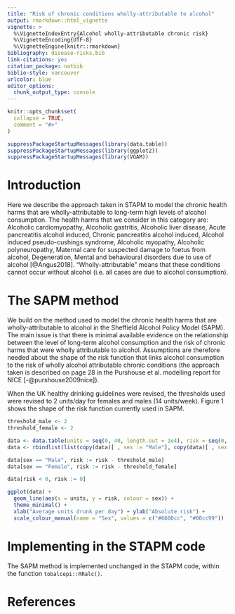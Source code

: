 ```yaml
---
title: "Risk of chronic conditions wholly-attributable to alcohol"
output: rmarkdown::html_vignette
vignette: >
  %\VignetteIndexEntry{Alcohol wholly-attributable chronic risk}
  %\VignetteEncoding{UTF-8}
  %\VignetteEngine{knitr::rmarkdown}
bibliography: disease-risks.bib
link-citations: yes
citation_package: natbib
biblio-style: vancouver
urlcolor: blue
editor_options: 
  chunk_output_type: console
---
```


```r
knitr::opts_chunk$set(
  collapse = TRUE,
  comment = "#>"
)
```

```r

suppressPackageStartupMessages(library(data.table))
suppressPackageStartupMessages(library(ggplot2))
suppressPackageStartupMessages(library(VGAM))

```

# Introduction
Here we describe the approach taken in STAPM to model the chronic health harms that are wholly-attributable to long-term high levels of alcohol consumption. The health harms that we consider in this category are: Alcoholic cardiomyopathy, Alcoholic gastritis, Alcoholic liver disease, Acute pancreatitis alcohol induced, Chronic pancreatitis alcohol induced, Alcohol induced pseudo-cushings syndrome, Alcoholic myopathy, Alcoholic polyneuropathy, Maternal care for suspected damage to foetus from alcohol, Degeneration, Mental and behavioural disorders due to use of alcohol [@Angus2018]. "Wholly-attributable" means that these conditions cannot occur without alcohol (i.e. all cases are due to alcohol consumption).    

# The SAPM method
We build on the method used to model the chronic health harms that are wholly-attributable to alcohol in the Sheffield Alcohol Policy Model (SAPM). The main issue is that there is minimal available evidence on the relationship between the level of long-term alcohol consumption and the risk of chronic harms that were wholly attributable to alcohol. Assumptions are therefore needed about the shape of the risk function that links alcohol consumption to the risk of wholly alcohol attributable chronic conditions (the approach taken is described on page 28 in the Purshouse et al. modelling report for NICE [-@purshouse2009nice]).    

When the UK healthy drinking guidelines were revised, the thresholds used were revised to 2 units/day for females and males (14 units/week). Figure 1 shows the shape of the risk function currently used in SAPM.         

```r

threshold_male <- 2
threshold_female <- 2

data <- data.table(units = seq(0, 40, length.out = 1e4), risk = seq(0, 40, length.out = 1e4))
data <- rbindlist(list(copy(data)[ , sex := "Male"], copy(data)[ , sex := "Female"]), use.names = T)

data[sex == "Male", risk := risk - threshold_male]
data[sex == "Female", risk := risk - threshold_female]

data[risk < 0, risk := 0]

ggplot(data) +
  geom_line(aes(x = units, y = risk, colour = sex)) + 
  theme_minimal() +
  xlab("Average units drunk per day") + ylab("Absolute risk") +
  scale_colour_manual(name = "Sex", values = c("#6600cc", "#00cc99"))

```

# Implementing in the STAPM code  
The SAPM method is implemented unchanged in the STAPM code, within the function `tobalcepi::RRalc()`.   

# References




